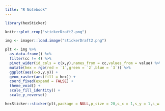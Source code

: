 ```yaml
---
title: "R Notebook"
---
```


```r
library(hexSticker)

knitr::plot_crop("stickerDraft2.png")
```

```r
img <- imager::load.image("stickerDraft2.png")

plt <- img %>%
  as.data.frame() %>%
  filter(cc != 4) %>%
  pivot_wider(id_cols = c(x,y),names_from = cc,values_from = value) %>%
  mutate(hex = rgb(red = `1`,green = `2`,blue = `3`)) %>%
  ggplot(aes(x=x,y,y)) +
  geom_raster(aes(fill = hex)) +
  coord_fixed(expand = FALSE) +
  theme_void() +
  scale_fill_identity() +
  scale_y_reverse()

hexSticker::sticker(plt,package = NULL,p_size = 20,s_x = 1,s_y = 1,s_width = 1.4,s_height = 1.2,white_around_sticker = FALSE,h_fill = "white",h_color = "#1b3d6e",p_color = "#1b3d6e")
```

